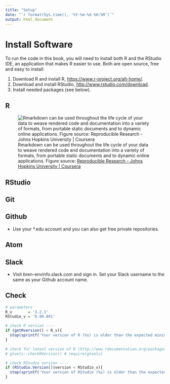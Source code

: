```yaml
---
title: "Setup"
date: "`r format(Sys.time(), '%Y-%m-%d %H:%M')`"
output: html_document
---
```


# Install Software

To run the code in this book, you will need to install both R and the RStudio IDE, an application that makes R easier to use. Both are open source, free and easy to install:

1. Download R and install R, <https://www.r-project.org/alt-home/>.
1. Download and install RStudio, <http://www.rstudio.com/download>.
1. Install needed packages (see below).


## R

![Rmarkdown can be used throughout the life cycle of your data to weave rendered code and documentation into a variety of formats, from portable static documents and to dynamic online applications. Figure source: [Reproducible Research - Johns Hopkins University | Coursera](https://www.coursera.org/course/repdata)](../img/Peng2015_ReproResearch.png)


## RStudio

## Git

## Github

- Use your *.edu account and you can also get free private repositories. 

## Atom

## Slack

- Visit bren-envinfo.slack.com and sign in. Set your Slack username to the same as your Github account name.

## Check

```r
# parameters
R_v       = '3.2.3'
RStudio_v = '0.99.841'

# check R version ----
if (getRversion() < R_v){
  stop(sprintf('Your version of R (%s) is older than the expected minimum R version (%s). Please close R/RStudio and install the latest version of R from http://cran.r-project.org.', getRversion(), R_v))
}

# check for latest version of R (http://www.rdocumentation.org/packages/gtools/functions/checkRVersion)
# gtools::checkRVersion() # require(gtools)

# check RStudio version ----
if (RStudio.Version()$version < RStudio_v){
  stop(sprintf('Your version of RStudio (%s) is older than the expected minimum RStudio version (%s). Please close R/RStudio and install the latest version of RStudio from https://www.rstudio.com/products/rstudio/download/.', RStudio.Version()$version, RStudio_v))
}
```

